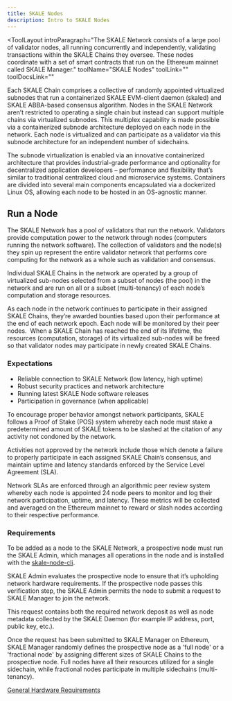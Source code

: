 ```yaml
---
title: SKALE Nodes
description: Intro to SKALE Nodes
---
```


<ToolLayout
    introParagraph="The SKALE Network consists of a large pool of validator nodes, all running concurrently and independently, validating transactions within the SKALE Chains they oversee. These nodes coordinate with a set of smart contracts that run on the Ethereum mainnet called SKALE Manager."
    toolName="SKALE Nodes"
    toolLink=""
    toolDocsLink=""
>

Each SKALE Chain comprises a collective of randomly appointed virtualized subnodes that run a containerized SKALE EVM-client daemon (skaled) and SKALE ABBA-based consensus algorithm. Nodes in the SKALE Network aren’t restricted to operating a single chain but instead can support multiple chains via virtualized subnodes. This multiplex capability is made possible via a containerized subnode architecture deployed on each node in the network. Each node is virtualized and can participate as a validator via this subnode architecture for an independent number of sidechains.

The subnode virtualization is enabled via an innovative containerized architecture that provides industrial-grade performance and optionality for decentralized application developers – performance and flexibility that’s similar to traditional centralized cloud and microservice systems. Containers are divided into several main components encapsulated via a dockerized Linux OS, allowing each node to be hosted in an OS-agnostic manner.

## Run a Node

The SKALE Network has a pool of validators that run the network.
Validators provide computation power to the network through nodes (computers running the network software).
The collection of validators and the node(s) they spin up represent the entire validator network that performs core computing
for the network as a whole such as validation and consensus.

Individual SKALE Chains in the network are operated by a group of virtualized sub-nodes selected from a
subset of nodes (the pool) in the network and are run on all or a subset (multi-tenancy) of each node’s
computation and storage resources.

As each node in the network continues to participate in their assigned SKALE Chains, they’re awarded bounties based upon their performance at the end of each network epoch. Each node will be monitored by their peer nodes. ‍ When a SKALE Chain has reached the end of its lifetime, the resources (computation, storage) of its virtualized sub-nodes will be freed so that validator nodes may participate in newly created SKALE Chains.

### Expectations

- Reliable connection to SKALE Network (low latency, high uptime)
- Robust security practices and network architecture
- Running latest SKALE Node software releases
- Participation in governance (when applicable)

To encourage proper behavior amongst network participants, SKALE follows a Proof of Stake (POS) system whereby each node must stake a predetermined amount of SKALE tokens to be slashed at the citation of any activity not condoned by the network.

Activities not approved by the network include those which denote a failure to properly participate in each assigned SKALE Chain’s consensus, and maintain uptime and latency standards enforced by the Service Level Agreement (SLA).

Network SLAs are enforced through an algorithmic peer review system whereby each node is appointed 24 node peers to monitor and log their network participation, uptime, and latency. These metrics will be collected and averaged on the Ethereum mainnet to reward or slash nodes according to their respective performance.

### Requirements

To be added as a node to the SKALE Network, a prospective node must run the SKALE Admin, which manages all operations in the node and is installed with the [skale-node-cli](/validators/validator-cli). 

SKALE Admin evaluates the prospective node to ensure that it’s upholding network hardware requirements. If the prospective node passes this verification step, the SKALE Admin permits the node to submit a request to SKALE Manager to join the network. 

This request contains both the required network deposit as well as node metadata collected by the SKALE Daemon (for example IP address, port, public key, etc.).

Once the request has been submitted to SKALE Manager on Ethereum, SKALE Manager randomly defines the prospective node as a 'full node' or a 'fractional node' by assigning different sizes of SKALE Chains to the prospective node. Full nodes have all their resources utilized for a single sidechain, while fractional nodes participate in multiple sidechains (multi-tenancy).

[General Hardware Requirements](https://docs.skale.network/network/v2.2.x/#_prerequisites)

</ToolLayout>